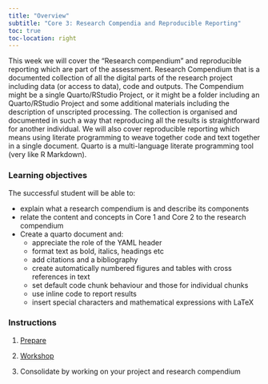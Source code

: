 ```yaml
---
title: "Overview"
subtitle: "Core 3: Research Compendia and Reproducible Reporting"
toc: true
toc-location: right
---
```


This week we will cover the “Research compendium” and reproducible reporting which are part of the assessment. Research Compendium that is a documented collection of all the digital parts of the research project including data (or access to data), code and outputs. The Compendium might be a single Quarto/RStudio Project, or it might be a folder including an Quarto/RStudio Project and some additional materials including the description of unscripted processing. The collection is organised and documented in such a way that reproducing all the results is straightforward for another individual. We will also cover reproducible reporting which means using literate programming to weave together code and text together in a single document. Quarto is a multi-language literate programming tool (very like R Markdown).

### Learning objectives

The successful student will be able to:

-   explain what a research compendium is and describe its components
-   relate the content and concepts in Core 1 and Core 2 to the
    research compendium
-   Create a quarto document and:
    -   appreciate the role of the YAML header 
    -   format text as bold, italics, headings etc
    -   add citations and a bibliography
    -   create automatically numbered figures and tables with cross references in text
    -   set default code chunk behaviour and those for individual chunks 
    -   use inline code to report results
    -   insert special characters and mathematical expressions with LaTeX


### Instructions

1.  [Prepare](study_before_workshop.qmd)


2.  [Workshop](workshop.qmd)


3.  Consolidate by working on your project and research compendium

